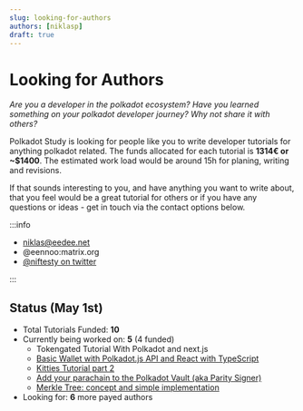 ```yaml
---
slug: looking-for-authors
authors: [niklasp]
draft: true
---
```


# Looking for Authors

_Are you a developer in the polkadot ecosystem? Have you learned something on
your polkadot developer journey? Why not share it with others?_

Polkadot Study is looking for people like you to write developer tutorials for
anything polkadot related. The funds allocated for each tutorial is **1314€ or
~$1400**. The estimated work load would be around 15h for planing, writing and
revisions.

If that sounds interesting to you, and have anything you want to write about,
that you feel would be a great tutorial for others or if you have any questions
or ideas - get in touch via the contact options below.

:::info

- niklas@eedee.net
- @eennoo:matrix.org
- [@niftesty on twitter](https://twitter.com/niftesty)

:::

## Status (May 1st)

- Total Tutorials Funded: **10**
- Currently being worked on: **5** (4 funded)
  - Tokengated Tutorial With Polkadot and next.js
  - [Basic Wallet with Polkadot.js API and React with TypeScript](https://github.com/PolkadotStudy/polkadot.study/pull/10)
  - [Kitties Tutorial part 2](https://github.com/PolkadotStudy/polkadot.study/issues/8)
  - [Add your parachain to the Polkadot Vault (aka Parity Signer)](https://github.com/PolkadotStudy/polkadot.study/issues/6)
  - [Merkle Tree: concept and simple implementation](https://github.com/PolkadotStudy/polkadot.study/issues/9)
- Looking for: **6** more payed authors
